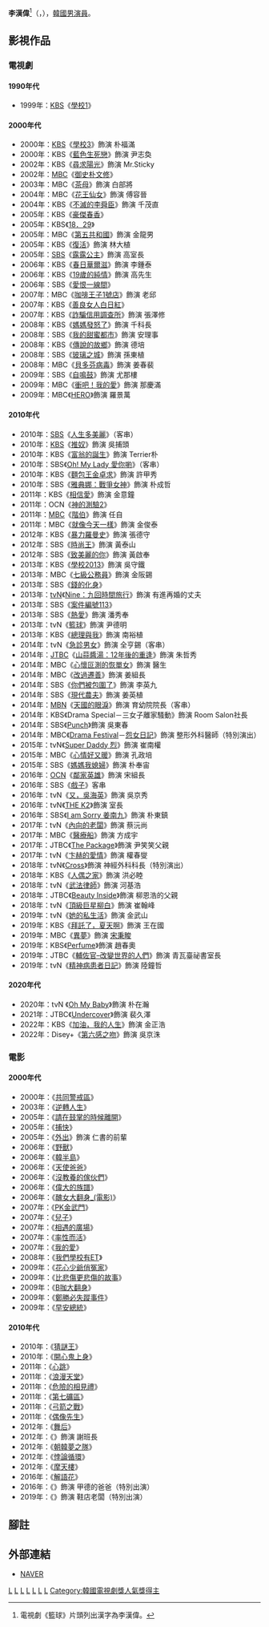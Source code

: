 {{藝人
|姓名 = 李漢偉
|類型 = 男演員
|圖片 = 
|圖片尺寸 = 
|圖片簡介 = 
|本名 = 
|外文名 = 이한위
|外文 = ko
|羅馬拼音 = Lee Han Wi
|英文名 =
|暱稱 =
|其他藝名 = 
|國籍 = {{KOR}}
|出生日期 = {{birth_date_and_age|1961|6|17}}
|出生地點 = {{KOR}}[[光州廣域市|光州廣域市]]
|宗教信仰 = 
|語言 = [[韓語|韓語]]
|職業 = [[演員|演員]]
|教育程度 = [[中央大學_(韓國)|中央大學]]國際管理研究生
|出道作品 = 
|出道日期 = 1983年
|代表作品 = 
|活躍年代 =
|唱片公司 = 
|經紀公司 = 탄 Entertainment
|相關團體 = 
|網站 = 
}}
{{Infobox Korean name   
|hangul = 이한위
|hanja = {{linktext|李|漢|偉}}   
}} 
'''李漢偉'''<ref>電視劇《籃球》片頭列出漢字為李漢偉。</ref>（{{lang-ko|'''이한위'''}}，{{bd|1961年|6月17日}}），[[韓國|韓國]][[男演員|男演員]]。

== 影視作品 ==
=== 電視劇 ===
==== 1990年代 ====
*1999年：[[韓國放送公社|KBS]]《[[學校1|學校1]]》
==== 2000年代 ====
{{div col}}
*2000年：[[韓國放送公社|KBS]]《[[學校3|學校3]]》飾演 朴福滿
*2000年：KBS《[[秋日童話|藍色生死戀]]》飾演 尹志奐
*2002年：KBS《[[尋求陽光|尋求陽光]]》飾演 Mr.Sticky
*2002年：[[文化廣播_(韓國)|MBC]]《[[御史朴文修|御史朴文修]]》
*2003年：MBC《[[茶母_(電視劇)|茶母]]》飾演 白部將
*2004年：MBC《[[花王仙女|花王仙女]]》飾演 傅容晉
*2004年：KBS《[[不滅的李舜臣|不滅的李舜臣]]》飾演 千茂直
*2005年：KBS《[[豪傑春香|豪傑春香]]》
*2005年：KBS《[[18．29|18．29]]》
*2005年：MBC《[[第五共和國_(電視劇)|第五共和國]]》飾演 金龍男
*2005年：KBS《[[復活_(電視劇)|復活]]》飾演 林大植
*2005年：[[SBS_(韓國)|SBS]]《[[露露公主|露露公主]]》飾演 高室長
*2006年：KBS《[[春日華爾滋|春日華爾滋]]》飾演 李鍾泰
*2006年：KBS《[[19歲的純情|19歲的純情]]》飾演 高先生
*2006年：SBS《[[愛恨一線間|愛恨一線間]]》
*2007年：MBC《[[咖啡王子1號店|咖啡王子1號店]]》飾演 老邱
*2007年：KBS《[[善良女人白日紅|善良女人白日紅]]》
*2007年：KBS《[[詐騙信用調查所|詐騙信用調查所]]》飾演 張澤修
*2008年：KBS《[[媽媽發怒了|媽媽發怒了]]》飾演 千科長
*2008年：SBS《[[我的甜蜜都市|我的甜蜜都市]]》飾演 安理事
*2008年：KBS《[[傳說的故鄉|傳說的故鄉]]》飾演 德培
*2008年：SBS《[[玻璃之城_(電視劇)|玻璃之城]]》飾演 孫東植
*2008年：MBC《[[貝多芬病毒|貝多芬病毒]]》飾演 姜春裴
*2009年：SBS《[[自鳴鼓|自鳴鼓]]》飾演 尤那樓
*2009年：MBC《[[衝吧！我的愛|衝吧！我的愛]]》飾演 那慶滿
*2009年：MBC《[[HERO_(韓國電視劇)|HERO]]》飾演 羅景萬
{{div col end}}

==== 2010年代 ====
{{div col}}
*2010年：[[SBS_(韓國)|SBS]]《[[人生多美麗|人生多美麗]]》（客串）
*2010年：[[韓國放送公社|KBS]]《[[推奴|推奴]]》飾演 吳捕頭
*2010年：KBS《[[富翁的誕生|富翁的誕生]]》飾演 Terrier朴
*2010年：SBS《[[Oh!_My_Lady_愛你喲|Oh! My Lady 愛你喲]]》（客串）
*2010年：KBS《[[麵包王金卓求|麵包王金卓求]]》飾演 許甲秀
*2010年：SBS《[[雅典娜：戰爭女神|雅典娜：戰爭女神]]》飾演 朴成哲
*2011年：KBS《[[相信愛|相信愛]]》飾演 金意鐘
*2011年：OCN《[[神的測驗|神的測驗2]]》
*2011年：[[文化廣播_(韓國)|MBC]]《[[階伯_(電視劇)|階伯]]》飾演 任自
*2011年：MBC《[[就像今天一樣|就像今天一樣]]》飾演 金俊泰
*2012年：KBS《[[暴力羅曼史|暴力羅曼史]]》飾演 張德守
*2012年：SBS《[[時尚王|時尚王]]》飾演 黃泰山
*2012年：SBS《[[致美麗的你|致美麗的你]]》飾演 黃啟奉
*2013年：KBS《[[學校2013|學校2013]]》飾演 吳守鐵
*2013年：MBC《[[七級公務員_(電視劇)|七級公務員]]》飾演 金阪錫
*2013年：SBS《[[錢的化身|錢的化身]]》
*2013年：[[tvN|tvN]]《[[Nine：九回時間旅行|Nine：九回時間旅行]]》飾演 有進再婚的丈夫
*2013年：SBS《[[案件編號113|案件編號113]]》
*2013年：SBS《[[熱愛_(2013年電視劇)|熱愛]]》飾演 潘秀奉
*2013年：tvN《[[籃球_(電視劇)|籃球]]》飾演 尹德明
*2013年：KBS《[[總理與我|總理與我]]》飾演 南裕植
*2014年：tvN《[[急診男女|急診男女]]》飾演 全亨錫（客串）
*2014年：[[JTBC|JTBC]]《[[山蒜醬湯：12年後的重逢|山蒜醬湯：12年後的重逢]]》飾演 朱哲秀
*2014年：MBC《[[心懷叵測的恢單女|心懷叵測的恢單女]]》飾演 醫生
*2014年：MBC《[[改過遷善|改過遷善]]》飾演 姜組長
*2014年：SBS《[[你們被包圍了|你們被包圍了]]》飾演 李英九
*2014年：SBS《[[現代農夫|現代農夫]]》飾演 姜英植
*2014年：[[MBN|MBN]]《[[天國的眼淚|天國的眼淚]]》飾演 育幼院院長（客串）
*2014年：KBS《Drama Special－三女子離家騷動》飾演 Room Salon社長
*2014年：SBS《[[Punch_(電視劇)|Punch]]》飾演 吳東春
*2014年：MBC《[[Drama_Festival|Drama Festival]]－[[Drama_Festival#第二季|怨女日記]]》飾演 整形外科醫師（特別演出）
*2015年：tvN《[[Super_Daddy_烈|Super Daddy 烈]]》飾演 崔南權
*2015年：MBC《[[心情好又暖|心情好又暖]]》飾演 孔政培
*2015年：SBS《[[媽媽我媳婦|媽媽我媳婦]]》飾演 朴奉宙
*2016年：[[OCN|OCN]]《[[鄰家英雄|鄰家英雄]]》飾演 宋組長
*2016年：SBS《[[戲子_(電視劇)|戲子]]》客串
*2016年：tvN《[[又，吳海英|又，吳海英]]》飾演 吳京秀
*2016年：tvN《[[THE_K2|THE K2]]》飾演 室長
*2016年：SBS《[[I_am_Sorry_姜南九|I am Sorry 姜南九]]》飾演 朴東鎮
*2017年：tvN《[[內向的老闆|內向的老闆]]》飾演 蔡沅尚
*2017年：MBC《[[醫療船_(韓國電視劇)|醫療船]]》飾演 方成宇
*2017年：JTBC《[[The_Package|The Package]]》飾演 尹笑笑父親
*2017年：tvN《[[卞赫的愛情|卞赫的愛情]]》飾演 權春燮
*2018年：tvN《[[Cross_(電視劇)|Cross]]》飾演 神經外科科長（特別演出）
*2018年：KBS《[[人偶之家|人偶之家]]》飾演 洪必睦
*2018年：tvN《[[武法律師|武法律師]]》飾演 河基浩
*2018年：JTBC《[[Beauty_Inside_(電視劇)|Beauty Inside]]》飾演 柳恩浩的父親
*2018年：tvN《[[頂級巨星柳白|頂級巨星柳白]]》飾演 崔翰峰
*2019年：tvN《[[她的私生活|她的私生活]]》飾演 金武山
*2019年：KBS《[[拜託了，夏天啊|拜託了，夏天啊]]》飾演 王在國
*2019年：MBC《[[異夢|異夢]]》飾演 [[宋秉畯|宋秉畯]]
*2019年：KBS《[[Perfume_(韓國電視劇)|Perfume]]》飾演 趙春奧
*2019年：JTBC《[[輔佐官–改變世界的人們|輔佐官–改變世界的人們]]》飾演 青瓦臺祕書室長
*2019年：tvN《[[精神病患者日記|精神病患者日記]]》飾演 陸鐘哲
{{div col end}}

==== 2020年代 ====
{{div col}}
*2020年：tvN 《[[Oh_My_Baby|Oh My Baby]]》飾演 朴在瀚
*2021年：JTBC《[[Undercover_(2021年電視劇)|Undercover]]》飾演 裴久澤
*2022年：KBS《[[加油，我的人生|加油，我的人生]]》飾演 金正浩
*2022年：Disey+《[[第六感之吻|第六感之吻]]》飾演 吳京洙
{{div col end}}

=== 電影 ===
==== 2000年代 ====
{{div col}}
*2000年：《[[共同警戒區|共同警戒區]]》
*2003年：《[[逆轉人生|逆轉人生]]》
*2005年：《[[請在鼓掌的時候離開|請在鼓掌的時候離開]]》
*2005年：《[[捕快_(電影)|捕快]]》
*2005年：《[[外出|外出]]》飾演 仁書的前輩
*2006年：《[[野獸|野獸]]》
*2006年：《[[韓半島_(電影)|韓半島]]》
*2006年：《[[天使爸爸|天使爸爸]]》
*2006年：《[[沒教養的傢伙們|沒教養的傢伙們]]》
*2006年：《[[偉大的族譜|偉大的族譜]]》
*2006年：《[[醜女大翻身_(電影)|醜女大翻身_(電影)]]》
*2007年：《[[PK金武門|PK金武門]]》
*2007年：《[[兒子_(電影)|兒子]]》
*2007年：《[[相遇的廣場|相遇的廣場]]》
*2007年：《[[率性而活|率性而活]]》
*2007年：《[[我的愛_(2007年電影)|我的愛]]》
*2008年：《[[我們學校有ET|我們學校有ET]]》
*2009年：《[[花心少爺俏冤家|花心少爺俏冤家]]》
*2009年：《[[比悲傷更悲傷的故事_(2009年電影)|比悲傷更悲傷的故事]]》
*2009年：《[[B咖大翻身|B咖大翻身]]》
*2009年：《[[鄭勝必失蹤事件|鄭勝必失蹤事件]]》
*2009年：《[[早安總統|早安總統]]》
{{div col end}}

==== 2010年代 ====
{{div col}}
*2010年：《[[猜謎王|猜謎王]]》
*2010年：《[[開心鬼上身|開心鬼上身]]》
*2011年：《[[心跳_(電影)|心跳]]》
*2011年：《[[浪漫天堂|浪漫天堂]]》
*2011年：《[[危險的相見禮|危險的相見禮]]》
*2011年：《[[第七礦區|第七礦區]]》
*2011年：《[[弓箭之戰|弓箭之戰]]》
*2011年：《[[偶像先生|偶像先生]]》
*2012年：《[[舞后|舞后]]》
*2012年：《{{link-ko|偵探上錯床|간기남}}》飾演 謝班長
*2012年：《[[朝韓夢之隊|朝韓夢之隊]]》
*2012年：《[[悖論循環|悖論循環]]》
*2012年：《[[摩天樓_(2012年電影)|摩天樓]]》
*2016年：《[[解語花|解語花]]》
*2016年：《{{link-ko|偉大的願望|위대한 소원}}》飾演 甲德的爸爸（特別出演）
*2019年：《{{link-ko|自行車王嚴福童|자전차왕 엄복동}}》飾演 鞋店老闆（特別出演）
{{div col end}}

== 腳註 ==
{{reflist}}

== 外部連結 ==
*[http://people.search.naver.com/search.naver?where=nexearch&query=%EC%9D%B4%ED%95%9C%EC%9C%84&sm=tab_txc&ie=utf8&key=PeopleService&os=99874 NAVER] {{Wayback|url=http://people.search.naver.com/search.naver?where=nexearch&query=%EC%9D%B4%ED%95%9C%EC%9C%84&sm=tab_txc&ie=utf8&key=PeopleService&os=99874 |date=20200418092415 }}{{ko}}
{{KBS學校系列}}
[[Category:韓國電視演員|L]]
[[Category:韓國電影演員|L]]
[[Category:韓國中央大學校友|L]]
[[Category:光州廣域市出身人物|L]]
[[Category:李姓|L]]
[[Category:韓國男演員|L]]
[[Category:1961年出生|L]]
[[Category:韓國電視劇獎人氣獎得主|Category:韓國電視劇獎人氣獎得主]]

{{tanentertainment}}
